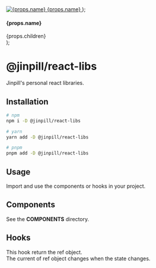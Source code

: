 
  <a className="anchor-chip" href={props.href} target="_blank">
    <img className="anchor-chip__icon" src={props.src} alt={props.name} />
    <span className="anchor-chip__name">{props.name}</span>
  </a>
);

  <div className="hook-card">
    <h4 className="hook-card__name">{props.name}</h4>
    <div className="hook-card__description">{props.children}</div>
  </div>
);

<Meta title="Introduction" />

# @jinpill/react-libs

<AnchorChip
  name="Github"
  src={GithubIcon}
  href="https://github.com/jinpill/react-libs"
/>

<AnchorChip
  name="NPM"
  src={NpmIcon}
  href="https://www.npmjs.com/package/@jinpill/react-libs?activeTab=readme"
/>

Jinpill's personal react libraries.

## Installation

```bash
# npm
npm i -D @jinpill/react-libs

# yarn
yarn add -D @jinpill/react-libs

# pnpm
pnpm add -D @jinpill/react-libs
```

## Usage

Import and use the components or hooks in your project.

## Components

See the **COMPONENTS** directory.

## Hooks

<HookCard name="useStateRef">
  This hook return the ref object.
  <br /> The current of ref object changes when the state changes.
</HookCard>

<style>
  {`
  h1, h2, h3, h4, h5, h6, strong {
    color: #ff6b6b !important;
  }

  .anchor-chip {
    display: inline-flex;
    align-items: center;
    padding: 0.375rem 0.5rem;

    border-radius: 0.25rem;
    border: 1px solid rgba(38, 85, 115, 0.15);
    background-color: #ffffff;
    box-shadow: rgba(0, 0, 0, 0.1) 0 0.0625rem 0.1875rem 0;
  }

  .anchor-chip__icon {
    width: 1.5rem;
    height: 1.5rem;
  }

  .anchor-chip__name {
    margin-left: 0.375rem;
    transform: translateY(0.0625rem);

    text-decoration: none;
    color: #404040;
    font-size: 0.875rem;
  }

  .hook-card {
    padding: 1.25rem;
    border-radius: 0.25rem;
    border: 1px solid rgba(38, 85, 115, 0.15);
    background-color: #ffffff;
    box-shadow: rgba(0, 0, 0, 0.1) 0 0.0625rem 0.1875rem 0;
  }

  .hook-card + .hook-card {
    margin-top: 1rem;
  }

  .hook-card__name {
    margin: 0;
    font-size: 1rem;
  }

  .hook-card__description {
    margin-top: 0.25rem;
    font-size: 0.875rem;
  }

  .hook-card__description p {
    margin: 0;
  }
  `}
</style>
